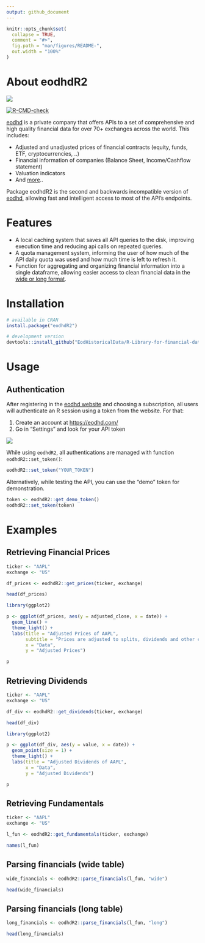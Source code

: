 ```yaml
---
output: github_document
---
```


<!-- README.md is generated from README.Rmd. Please edit that file -->

```r
knitr::opts_chunk$set(
  collapse = TRUE,
  comment = "#>",
  fig.path = "man/figures/README-",
  out.width = "100%"
)
```

# About eodhdR2

![](inst/extdata/figs/website-eodhd.png)

<!-- badges: start -->
[![R-CMD-check](https://github.com/EodHistoricalData/R-Library-for-financial-data-2024/actions/workflows/R-CMD-check.yaml/badge.svg)](https://github.com/EodHistoricalData/R-Library-for-financial-data-2024/actions/workflows/R-CMD-check.yaml)
<!-- badges: end -->

[eodhd](https://eodhd.com/) is a private company that offers APIs to a set of comprehensive and high quality financial data for over 70+ exchanges across the world. This includes:

* Adjusted and unadjusted prices of financial contracts (equity, funds, ETF, cryptocurrencies, ..)
* Financial information of companies (Balance Sheet, Income/Cashflow statement)
* Valuation indicators
* And [more](https://eodhd.com/)..

Package eodhdR2 is the second and backwards incompatible version of [eodhd](https://github.com/EodHistoricalData/EODHD-APIs-R-Financial-Library), allowing fast and intelligent access to most of the API's endpoints. 


# Features

- A local caching system that saves all API queries to the disk, improving execution time and reducing api calls on repeated queries.
- A quota management system, informing the user of how much of the API daily quota was used and how much time is left to refresh it.
- Function for aggregating and organizing financial information into a single dataframe, allowing easier access to clean financial data in the [wide or long format](https://libguides.princeton.edu/R-reshape#:~:text=A%20dataset%20can%20be%20written,repeat%20in%20the%20first%20column.&text=We%20can%20see%20that%20in,value%20in%20the%20first%20column).


# Installation

```r
# available in CRAN
install.package("eodhdR2")

# development version
devtools::install_github("EodHistoricalData/R-Library-for-financial-data-2024")
```


# Usage

## Authentication

After registering in the [eodhd website](https://eodhd.com/) and choosing a subscription, all users will authenticate an R session using a token from the website. For that:

1) Create an account at [https://eodhd.com/](https://eodhd.com/)
2) Go in "Settings" and look for your API token

![](inst/extdata/figs/token.png)

While using `eodhdR2`, all authentications are managed with function `eodhdR2::set_token()`:

```r
eodhdR2::set_token("YOUR_TOKEN")
```

Alternatively, while testing the API, you can use the "demo" token for demonstration.

```r
token <- eodhdR2::get_demo_token()
eodhdR2::set_token(token)
```

# Examples

## Retrieving Financial Prices

```r
ticker <- "AAPL"
exchange <- "US"

df_prices <- eodhdR2::get_prices(ticker, exchange)

head(df_prices)
```

```r
library(ggplot2)

p <- ggplot(df_prices, aes(y = adjusted_close, x = date)) + 
  geom_line() + 
  theme_light() + 
  labs(title = "Adjusted Prices of AAPL",
       subtitle = "Prices are adjusted to splits, dividends and other corporate events",
       x = "Data",
       y = "Adjusted Prices")

p
```

## Retrieving Dividends

```r
ticker <- "AAPL"
exchange <- "US"

df_div <- eodhdR2::get_dividends(ticker, exchange)

head(df_div)
```

```r
library(ggplot2)

p <- ggplot(df_div, aes(y = value, x = date)) + 
  geom_point(size = 1) + 
  theme_light() + 
  labs(title = "Adjusted Dividends of AAPL",
       x = "Data",
       y = "Adjusted Dividends")

p
```

## Retrieving Fundamentals

```r
ticker <- "AAPL"
exchange <- "US"

l_fun <- eodhdR2::get_fundamentals(ticker, exchange)

names(l_fun)
```


## Parsing financials (wide table)

```r
wide_financials <- eodhdR2::parse_financials(l_fun, "wide")

head(wide_financials)
```


## Parsing financials (long table)

```r
long_financials <- eodhdR2::parse_financials(l_fun, "long")

head(long_financials)
```
